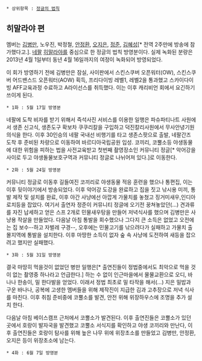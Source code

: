  * 상위항목 : [[정글의 법칙]]

== 히말라야 편 ==
멤버는 [[김병만]], 노우진, 박정철, [[안정환]], [[오지은]], [[정준]], [[김혜성]][* 전역 2주만에 방송에 참가했다고.]. [[네팔]] [[히말라야]]를 중심으로 한 정글의 법칙 방영분이다. 실제 녹화된 분량은 2013년 4월 1일부터 동년 4월 16일까지의 여정이 녹화되어 방영되었다.

이 회가 방영하기 전에 김병만은 잠실, 사이판에서 스킨스쿠버 오픈워터(OW), 스킨스쿠버 어드밴스드 오픈워터(AOW) 획득, 프리다이빙 레벨1, 레벨2을 통과했고 스카이다이빙 AFF교육과정 수료하고 A라이선스를 취득했다. 이는 이후 캐리비언 회에서 요긴하기 쓰이게 된다.

 * 1화 : 5월 17일 방영분
네팔에 도착 비자를 받기 위해서 즉석사진 서비스를 이용한 일행은 파슈파티나트 사원에서 생존 신고식, 생존도구 확보차 쿠쿠리칼을 구입하고 덕진칼리사원에서 무사안녕기원의식을 한다. 이후 30인승의 네팔 국내선 비행기를 타고 생존스팟으로 출발, 네팔간즈 도착 후 준비된 차량으로 이동하여 바르디아국립공원 입성. 코끼리, 코뿔소등 야생동물에 대한 위험을 피하는 법을 사전교육받고 첫번째 촬영장소인 커뮤니티 정글[* 악어강을 사이로 두고 야생돌물보호구역과 커뮤니티 정글로 나뉘어져 있다.]로 이동한다.

 * 2화 : 5월 24일 방영분 
커뮤니티 정글로 이동후 길들여진 코끼리로 야생동물 적응 훈련을 했으나 통편집, 이는 이후 뒷이야기에서 방송되었다. 이후 악어강 도강을 완료하고 집을 짓고 낚시용 미끼, 통발 제작 및 설치를 완료, 이후 야간 사냥에선 아깝게 가물치를 놓쳤고 징거미새우,인디아로치등을 잡았다. 여기서 출연자 정준이 커뮤니티 정글에 오기전 꿍쳐놓았던(...) 견과류를 자진 납세하고 얻은 스프 2개로 민물새우탕을 만들어 저녁식사를 했으며 김병만은 사냥용 작살을 만들었다. 다음날 아침 통발을 회수했으나 그다지 큰 소득은 없었고 오전에는 집 보수--하고 자벌레 구경--, 오후에는 민물고기를 낚으려다가 실패하고 가물치 출몰지역에 통발을 설치한다. 이후 마땅한 소득이 없자 숲 속 사냥에 도전하여 새등을 잡으려고 했지만 실패했다.

 * 3화 : 5월 31일 방영분
결국 마땅히 먹을것이 없었던 병만 일행은[* 출연진들이 정법중에서도 최악으로 먹을 것이 없는 촬영중 하나라고 언급한다.] 하는 수 없이 인근마을에서 물물교환으로 오디, 바나나 한송이, 밀 한다발을 얻었다. 이래서 정법 최초로 밀 타작을 해서(...) 지은 밀밥과 구운 바나나, 공복에 고생한 멤버들을 위해 제작진이 지급한 김과 고추장으로 저녁 식사를 마친다. 이후 취침 준비중에 코뿔소를 발견, 안전 위해 위장하우스에 조명을 추가 설치 한다.

다음날 아침 베이스캠프 근처에서 코뿔소가 발견된다. 이후 출연진들은 코뿔소가 있던 곳에서 호랑이 발자국을 발견했고 코뿔소 서식지를 확인하고 야생 코끼리와 만난다, 이후 출연진들은 호랑이 탐사를 위해 높은 나무 위에 위장초소를 만들었고 김병만, 안정환, 오지은 등이 위장초소에 남는다.

 * 4화 : 6월 7일 방영분

